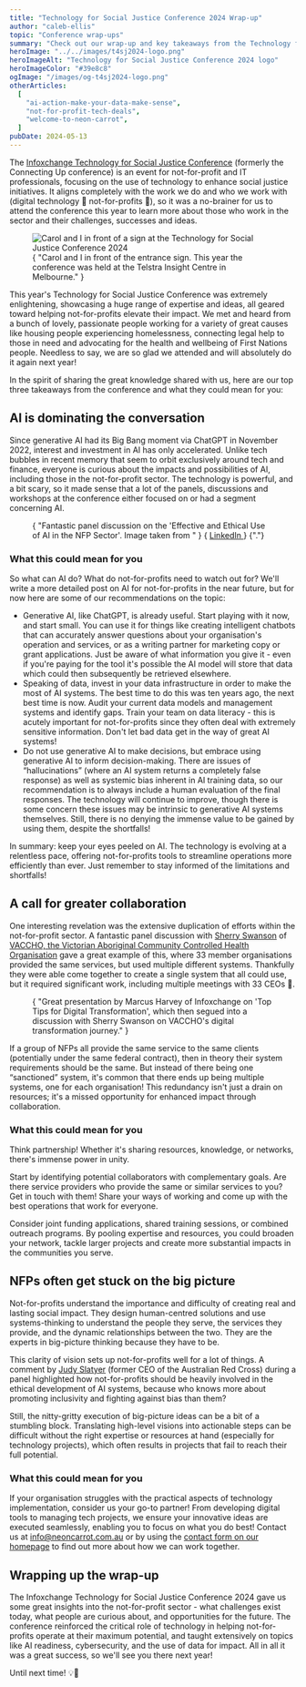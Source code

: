 ```yaml
---
title: "Technology for Social Justice Conference 2024 Wrap-up"
author: "caleb-ellis"
topic: "Conference wrap-ups"
summary: "Check out our wrap-up and key takeaways from the Technology for Social Justice Conference 2024. The conference outlined the latest tech threats, opportunities and issues facing not-for-profits, and provided masterclasses on topics like AI readiness, cyber security, and the use of data for impact."
heroImage: "../../images/t4sj2024-logo.png"
heroImageAlt: "Technology for Social Justice Conference 2024 logo"
heroImageColor: "#39e8c8"
ogImage: "/images/og-t4sj2024-logo.png"
otherArticles:
  [
    "ai-action-make-your-data-make-sense",
    "not-for-profit-tech-deals",
    "welcome-to-neon-carrot",
  ]
pubDate: 2024-05-13
---
```




The [Infoxchange Technology for Social Justice Conference](https://conference.infoxchange.org/) (formerly the Connecting Up conference) is an event for not-for-profit and IT professionals, focusing on the use of technology to enhance social justice initiatives. It aligns completely with the work we do and who we work with (digital technology 🎉 not-for-profits 🎉), so it was a no-brainer for us to attend the conference this year to learn more about those who work in the sector and their challenges, successes and ideas.

<div class="article-portrait-image center">
  <div class="article-image-wrapper image-wrapper">
    <figure>
      <Image
        alt="Carol and I in front of a sign at the Technology for Social Justice Conference 2024"
        class="article-image"
        format="webp"
        height={533}
        loading="lazy"
        src={ustAtTs4j2024}
        width={400}
      />
      <figcaption>
        {
          "Carol and I in front of the entrance sign. This year the conference was held at the Telstra Insight Centre in Melbourne."
        }
      </figcaption>
    </figure>
  </div>
</div>

This year's Technology for Social Justice Conference was extremely enlightening, showcasing a huge range of expertise and ideas, all geared toward helping not-for-profits elevate their impact. We met and heard from a bunch of lovely, passionate people working for a variety of great causes like housing people experiencing homelessness, connecting legal help to those in need and advocating for the health and wellbeing of First Nations people. Needless to say, we are so glad we attended and will absolutely do it again next year!

In the spirit of sharing the great knowledge shared with us, here are our top three takeaways from the conference and what they could mean for you:

## AI is dominating the conversation

Since generative AI had its Big Bang moment via ChatGPT in November 2022, interest and investment in AI has only accelerated. Unlike tech bubbles in recent memory that seem to orbit exclusively around tech and finance, everyone is curious about the impacts and possibilities of AI, including those in the not-for-profit sector. The technology is powerful, and a bit scary, so it made sense that a lot of the panels, discussions and workshops at the conference either focused on or had a segment concerning AI.

<div class="article-image-wrapper">
  <figure>
    <Picture
      alt="Panel discussion on 'Effective and Ethical Use of AI in the NFP Sector'"
      class="article-image"
      formats={["webp"]}
      height={357}
      loading="lazy"
      sizes="(min-width: 456px) 678px, 412px"
      src={aiPanel}
      width={678}
      widths={[678, 412]}
    />
    <figcaption>
      {
        "Fantastic panel discussion on the 'Effective and Ethical Use of AI in the NFP Sector'. Image taken from "
      }
      {
        <a href="https://www.linkedin.com/posts/matthewlpschulz_well-that-was-more-fun-than-i-expected-i-activity-7191288625177755648-0l1T?utm_source=share&utm_medium=member_desktop">
          LinkedIn
        </a>
      }
      {"."}
    </figcaption>
  </figure>
</div>

### What this could mean for you

So what can AI do? What do not-for-profits need to watch out for? We'll write a more detailed post on AI for not-for-profits in the near future, but for now here are some of our recommendations on the topic:

- Generative AI, like ChatGPT, is already useful. Start playing with it now, and start small. You can use it for things like creating intelligent chatbots that can accurately answer questions about your organisation's operation and services, or as a writing partner for marketing copy or grant applications. Just be aware of what information you give it - even if you're paying for the tool it's possible the AI model will store that data which could then subsequently be retrieved elsewhere.
- Speaking of data, invest in your data infrastructure in order to make the most of AI systems. The best time to do this was ten years ago, the next best time is now. Audit your current data models and management systems and identify gaps. Train your team on data literacy - this is acutely important for not-for-profits since they often deal with extremely sensitive information. Don't let bad data get in the way of great AI systems!
- Do not use generative AI to make decisions, but embrace using generative AI to inform decision-making. There are issues of “hallucinations” (where an AI system returns a completely false response) as well as systemic bias inherent in AI training data, so our recommendation is to always include a human evaluation of the final responses. The technology will continue to improve, though there is some concern these issues may be intrinsic to generative AI systems themselves. Still, there is no denying the immense value to be gained by using them, despite the shortfalls!

In summary: keep your eyes peeled on AI. The technology is evolving at a relentless pace, offering not-for-profits tools to streamline operations more efficiently than ever. Just remember to stay informed of the limitations and shortfalls!

## A call for greater collaboration

One interesting revelation was the extensive duplication of efforts within the not-for-profit sector. A fantastic panel discussion with [Sherry Swanson](https://www.linkedin.com/in/sherry-swanson-064b921/) of [VACCHO, the Victorian Aboriginal Community Controlled Health Organisation](https://www.vaccho.org.au/) gave a great example of this, where 33 member organisations provided the same services, but used multiple different systems. Thankfully they were able come together to create a single system that all could use, but it required significant work, including multiple meetings with 33 CEOs 😬.

<div class="article-image-wrapper">
  <figure>
    <Picture
      alt="Presentation on 'Top Tips for Digital Transformation'"
      class="article-image"
      formats={["webp"]}
      height={357}
      loading="lazy"
      sizes="(min-width: 456px) 678px, 412px"
      src={digitalTransformation}
      width={678}
      widths={[678, 412]}
    />
    <figcaption>
      {
        "Great presentation by Marcus Harvey of Infoxchange on 'Top Tips for Digital Transformation', which then segued into a discussion with Sherry Swanson on VACCHO's digital transformation journey."
      }
    </figcaption>
  </figure>
</div>

If a group of NFPs all provide the same service to the same clients (potentially under the same federal contract), then in theory their system requirements should be the same. But instead of there being one “sanctioned” system, it's common that there ends up being multiple systems, one for each organisation! This redundancy isn't just a drain on resources; it's a missed opportunity for enhanced impact through collaboration.

### What this could mean for you

Think partnership! Whether it's sharing resources, knowledge, or networks, there's immense power in unity.

Start by identifying potential collaborators with complementary goals. Are there service providers who provide the same or similar services to you? Get in touch with them! Share your ways of working and come up with the best operations that work for everyone.

Consider joint funding applications, shared training sessions, or combined outreach programs. By pooling expertise and resources, you could broaden your network, tackle larger projects and create more substantial impacts in the communities you serve.

## NFPs often get stuck on the big picture

<div class="article-image-wrapper">
  <figure>
    <Picture
      alt="The words 'DREAM BIG' painted on the side of a wall"
      class="article-image"
      formats={["webp"]}
      height={480}
      loading="lazy"
      sizes="(min-width: 456px) 720px, 412px"
      src={dreamBig}
      width={720}
      widths={[720, 412]}
    />
    <UnsplashAttribution name="Randy Tarampi" username="randytarampi" />
  </figure>
</div>

Not-for-profits understand the importance and difficulty of creating real and lasting social impact. They design human-centred solutions and use systems-thinking to understand the people they serve, the services they provide, and the dynamic relationships between the two. They are the experts in big-picture thinking because they have to be.

This clarity of vision sets up not-for-profits well for a lot of things. A comment by [Judy Slatyer](https://www.linkedin.com/in/judyslatyer/) (former CEO of the Australian Red Cross) during a panel highlighted how not-for-profits should be heavily involved in the ethical development of AI systems, because who knows more about promoting inclusivity and fighting against bias than them?

Still, the nitty-gritty execution of big-picture ideas can be a bit of a stumbling block. Translating high-level visions into actionable steps can be difficult without the right expertise or resources at hand (especially for technology projects), which often results in projects that fail to reach their full potential.

### What this could mean for you

If your organisation struggles with the practical aspects of technology implementation, consider us your go-to partner! From developing digital tools to managing tech projects, we ensure your innovative ideas are executed seamlessly, enabling you to focus on what you do best! Contact us at [info@neoncarrot.com.au](mailto:info@neoncarrot.com.au) or by using the [contact form on our homepage](/#contact) to find out more about how we can work together.

## Wrapping up the wrap-up

The Infoxchange Technology for Social Justice Conference 2024 gave us some great insights into the not-for-profit sector - what challenges exist today, what people are curious about, and opportunities for the future. The conference reinforced the critical role of technology in helping not-for-profits operate at their maximum potential, and taught extensively on topics like AI readiness, cybersecurity, and the use of data for impact. All in all it was a great success, so we'll see you there next year!

Until next time! 💡🥕
